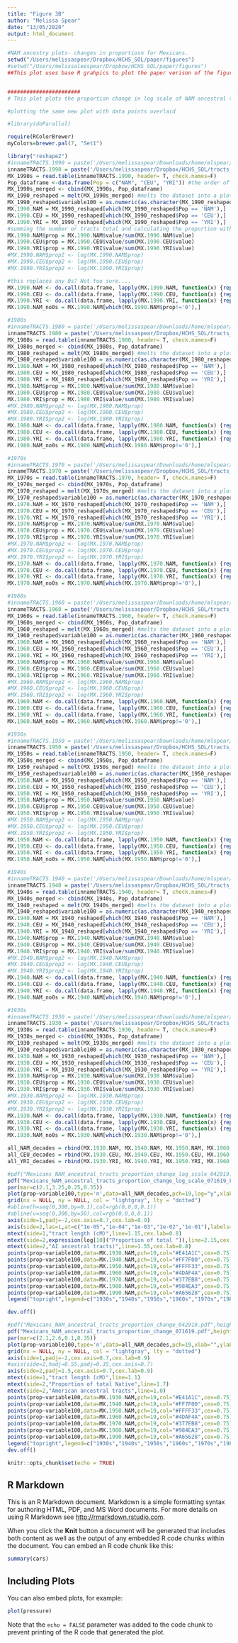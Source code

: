 ```yaml
---
title: "Figure 3B"
author: "Melissa Spear"
date: "13/05/2020"
output: html_document
---
```


```r
#NAM ancestry plots- changes in proportiosn for Mexicans.
setwd("/Users/melissaspear/Dropbox/HCHS_SOL/paper/figures")
#setwd("/Users/melissaleespear/Dropbox/HCHS_SOL/paper/figures")
##This plot uses base R grahpics to plot the paper verison of the figure


#######################
# This plot plots the proportion change in log scale of NAM ancestral tracts

#plotting the same new plot with data points overlaid

#library(doParallel)

require(RColorBrewer)
myColors=brewer.pal(7, "Set1")

library("reshape2")
#innameTRACTS.1990 = paste('/Users/melissaspear/Downloads/home/mlspear/HCHS_SOL/data/phased_data_030718/bed_files/Mexican/1990s/output/boot0.bins.data.txt', sep="")
innameTRACTS.1990 = paste('/Users/melissaspear/Dropbox/HCHS_SOL/tracts_proportions/1990s/boot0.bins.data.txt', sep="")
MX_1990s = read.table(innameTRACTS.1990, header= T, check.names=F)
Pop_dataframe <-data.frame(Pop = c("NAM", "CEU", "YRI")) #the order of these labels is based on the order they were put into tracts 
MX_1990s_merged <- cbind(MX_1990s, Pop_dataframe)
MX_1990_reshaped = melt(MX_1990s_merged) #melts the dataset into a plot able dataset
MX_1990_reshaped$variable100 = as.numeric(as.character(MX_1990_reshaped$variable)) *100 #scales the x axis variable in order to march tracts plots of cM. Right now just in M
MX.1990.NAM = MX_1990_reshaped[which(MX_1990_reshaped$Pop == 'NAM'),]
MX.1990.CEU = MX_1990_reshaped[which(MX_1990_reshaped$Pop == 'CEU'),]
MX.1990.YRI = MX_1990_reshaped[which(MX_1990_reshaped$Pop == 'YRI'),]
#summing the number or tracts total and calculating the proportion with propotion being out of TOTAL NUMBER OF TRACTS
MX.1990.NAM$prop = MX.1990.NAM$value/sum(MX.1990.NAM$value)
MX.1990.CEU$prop = MX.1990.CEU$value/sum(MX.1990.CEU$value)
MX.1990.YRI$prop = MX.1990.YRI$value/sum(MX.1990.YRI$value)
#MX.1990.NAM$prop2 <- log(MX.1990.NAM$prop)
#MX.1990.CEU$prop2 <- log(MX.1990.CEU$prop)
#MX.1990.YRI$prop2 <- log(MX.1990.YRI$prop)

#this replaces any 0s? Not too sure....
MX.1990.NAM <- do.call(data.frame, lapply(MX.1990.NAM, function(x) {replace(x, is.infinite(x) | is.na(x), 0)}))
MX.1990.CEU <- do.call(data.frame, lapply(MX.1990.CEU, function(x) {replace(x, is.infinite(x) | is.na(x), 0)}))
MX.1990.YRI <- do.call(data.frame, lapply(MX.1990.YRI, function(x) {replace(x, is.infinite(x) | is.na(x), 0)}))
MX.1990.NAM_no0s = MX.1990.NAM[which(MX.1990.NAM$prop!='0'),]

#1980s
#innameTRACTS.1980 = paste('/Users/melissaspear/Downloads/home/mlspear/HCHS_SOL/data/phased_data_030718/bed_files/Mexican/1980s/output/boot0.bins.data.txt', sep="")
innameTRACTS.1980 = paste('/Users/melissaspear/Dropbox/HCHS_SOL/tracts_proportions/1980s/boot0.bins.data.txt', sep="")
MX_1980s = read.table(innameTRACTS.1980, header= T, check.names=F)
MX_1980s_merged <- cbind(MX_1980s, Pop_dataframe)
MX_1980_reshaped = melt(MX_1980s_merged) #melts the dataset into a plot able dataset
MX_1980_reshaped$variable100 = as.numeric(as.character(MX_1980_reshaped$variable)) *100 #scales the x axis variable in order to march tracts plots of cM
MX.1980.NAM = MX_1980_reshaped[which(MX_1980_reshaped$Pop == 'NAM'),]
MX.1980.CEU = MX_1980_reshaped[which(MX_1980_reshaped$Pop == 'CEU'),]
MX.1980.YRI = MX_1980_reshaped[which(MX_1980_reshaped$Pop == 'YRI'),]
MX.1980.NAM$prop = MX.1980.NAM$value/sum(MX.1980.NAM$value)
MX.1980.CEU$prop = MX.1980.CEU$value/sum(MX.1980.CEU$value)
MX.1980.YRI$prop = MX.1980.YRI$value/sum(MX.1980.YRI$value)
#MX.1980.NAM$prop2 <- log(MX.1980.NAM$prop)
#MX.1980.CEU$prop2 <- log(MX.1980.CEU$prop)
#MX.1980.YRI$prop2 <- log(MX.1980.YRI$prop)
MX.1980.NAM <- do.call(data.frame, lapply(MX.1980.NAM, function(x) {replace(x, is.infinite(x) | is.na(x), 0)}))
MX.1980.CEU <- do.call(data.frame, lapply(MX.1980.CEU, function(x) {replace(x, is.infinite(x) | is.na(x), 0)}))
MX.1980.YRI <- do.call(data.frame, lapply(MX.1980.YRI, function(x) {replace(x, is.infinite(x) | is.na(x), 0)}))
MX.1980.NAM_no0s = MX.1980.NAM[which(MX.1980.NAM$prop!='0'),]

#1970s
#innameTRACTS.1970 = paste('/Users/melissaspear/Downloads/home/mlspear/HCHS_SOL/data/phased_data_030718/bed_files/Mexican/1970s/output/boot0.bins.data.txt', sep="")
innameTRACTS.1970 = paste('/Users/melissaspear/Dropbox/HCHS_SOL/tracts_proportions/1970s/boot0.bins.data.txt', sep="")
MX_1970s = read.table(innameTRACTS.1970, header= T, check.names=F)
MX_1970s_merged <- cbind(MX_1970s, Pop_dataframe)
MX_1970_reshaped = melt(MX_1970s_merged) #melts the dataset into a plot able dataset
MX_1970_reshaped$variable100 = as.numeric(as.character(MX_1970_reshaped$variable)) *100 #scales the x axis variable in order to march tracts plots of cM
MX.1970.NAM = MX_1970_reshaped[which(MX_1970_reshaped$Pop == 'NAM'),]
MX.1970.CEU = MX_1970_reshaped[which(MX_1970_reshaped$Pop == 'CEU'),]
MX.1970.YRI = MX_1970_reshaped[which(MX_1970_reshaped$Pop == 'YRI'),]
MX.1970.NAM$prop = MX.1970.NAM$value/sum(MX.1970.NAM$value)
MX.1970.CEU$prop = MX.1970.CEU$value/sum(MX.1970.CEU$value)
MX.1970.YRI$prop = MX.1970.YRI$value/sum(MX.1970.YRI$value)
#MX.1970.NAM$prop2 <- log(MX.1970.NAM$prop)
#MX.1970.CEU$prop2 <- log(MX.1970.CEU$prop)
#MX.1970.YRI$prop2 <- log(MX.1970.YRI$prop)
MX.1970.NAM <- do.call(data.frame, lapply(MX.1970.NAM, function(x) {replace(x, is.infinite(x) | is.na(x), 0)}))
MX.1970.CEU <- do.call(data.frame, lapply(MX.1970.CEU, function(x) {replace(x, is.infinite(x) | is.na(x), 0)}))
MX.1970.YRI <- do.call(data.frame, lapply(MX.1970.YRI, function(x) {replace(x, is.infinite(x) | is.na(x), 0)}))
MX.1970.NAM_no0s = MX.1970.NAM[which(MX.1970.NAM$prop!='0'),]

#1960s
#innameTRACTS.1960 = paste('/Users/melissaspear/Downloads/home/mlspear/HCHS_SOL/data/phased_data_030718/bed_files/Mexican/1960s/output/boot0.bins.data.txt', sep="")
innameTRACTS.1960 = paste('/Users/melissaspear/Dropbox/HCHS_SOL/tracts_proportions/1960s/boot0.bins.data.txt', sep="")
MX_1960s = read.table(innameTRACTS.1960, header= T, check.names=F)
MX_1960s_merged <- cbind(MX_1960s, Pop_dataframe)
MX_1960_reshaped = melt(MX_1960s_merged) #melts the dataset into a plot able dataset
MX_1960_reshaped$variable100 = as.numeric(as.character(MX_1960_reshaped$variable)) *100 #scales the x axis variable in order to march tracts plots of cM
MX.1960.NAM = MX_1960_reshaped[which(MX_1960_reshaped$Pop == 'NAM'),]
MX.1960.CEU = MX_1960_reshaped[which(MX_1960_reshaped$Pop == 'CEU'),]
MX.1960.YRI = MX_1960_reshaped[which(MX_1960_reshaped$Pop == 'YRI'),]
MX.1960.NAM$prop = MX.1960.NAM$value/sum(MX.1960.NAM$value)
MX.1960.CEU$prop = MX.1960.CEU$value/sum(MX.1960.CEU$value)
MX.1960.YRI$prop = MX.1960.YRI$value/sum(MX.1960.YRI$value)
#MX.1960.NAM$prop2 <- log(MX.1960.NAM$prop)
#MX.1960.CEU$prop2 <- log(MX.1960.CEU$prop)
#MX.1960.YRI$prop2 <- log(MX.1960.YRI$prop)
MX.1960.NAM <- do.call(data.frame, lapply(MX.1960.NAM, function(x) {replace(x, is.infinite(x) | is.na(x), 0)}))
MX.1960.CEU <- do.call(data.frame, lapply(MX.1960.CEU, function(x) {replace(x, is.infinite(x) | is.na(x), 0)}))
MX.1960.YRI <- do.call(data.frame, lapply(MX.1960.YRI, function(x) {replace(x, is.infinite(x) | is.na(x), 0)}))
MX.1960.NAM_no0s = MX.1960.NAM[which(MX.1960.NAM$prop!='0'),]

#1950s
#innameTRACTS.1950 = paste('/Users/melissaspear/Downloads/home/mlspear/HCHS_SOL/data/phased_data_030718/bed_files/Mexican/1950s/output/boot0.bins.data.txt', sep="")
innameTRACTS.1950 = paste('/Users/melissaspear/Dropbox/HCHS_SOL/tracts_proportions/1950s/boot0.bins.data.txt', sep="")
MX_1950s = read.table(innameTRACTS.1950, header= T, check.names=F)
MX_1950s_merged <- cbind(MX_1950s, Pop_dataframe)
MX_1950_reshaped = melt(MX_1950s_merged) #melts the dataset into a plot able dataset
MX_1950_reshaped$variable100 = as.numeric(as.character(MX_1950_reshaped$variable)) *100 #scales the x axis variable in order to march tracts plots of cM
MX.1950.NAM = MX_1950_reshaped[which(MX_1950_reshaped$Pop == 'NAM'),]
MX.1950.CEU = MX_1950_reshaped[which(MX_1950_reshaped$Pop == 'CEU'),]
MX.1950.YRI = MX_1950_reshaped[which(MX_1950_reshaped$Pop == 'YRI'),]
MX.1950.NAM$prop = MX.1950.NAM$value/sum(MX.1950.NAM$value)
MX.1950.CEU$prop = MX.1950.CEU$value/sum(MX.1950.CEU$value)
MX.1950.YRI$prop = MX.1950.YRI$value/sum(MX.1950.YRI$value)
#MX.1950.NAM$prop2 <- log(MX.1950.NAM$prop)
#MX.1950.CEU$prop2 <- log(MX.1950.CEU$prop)
#MX.1950.YRI$prop2 <- log(MX.1950.YRI$prop)
MX.1950.NAM <- do.call(data.frame, lapply(MX.1950.NAM, function(x) {replace(x, is.infinite(x) | is.na(x), 0)}))
MX.1950.CEU <- do.call(data.frame, lapply(MX.1950.CEU, function(x) {replace(x, is.infinite(x) | is.na(x), 0)}))
MX.1950.YRI <- do.call(data.frame, lapply(MX.1950.YRI, function(x) {replace(x, is.infinite(x) | is.na(x), 0)}))
MX.1950.NAM_no0s = MX.1950.NAM[which(MX.1950.NAM$prop!='0'),]

#1940s
#innameTRACTS.1940 = paste('/Users/melissaspear/Downloads/home/mlspear/HCHS_SOL/data/phased_data_030718/bed_files/Mexican/1940s/output/boot0.bins.data.txt', sep="")
innameTRACTS.1940 = paste('/Users/melissaspear/Dropbox/HCHS_SOL/tracts_proportions/1940s/boot0.bins.data.txt', sep="")
MX_1940s = read.table(innameTRACTS.1940, header= T, check.names=F)
MX_1940s_merged <- cbind(MX_1940s, Pop_dataframe)
MX_1940_reshaped = melt(MX_1940s_merged) #melts the dataset into a plot able dataset
MX_1940_reshaped$variable100 = as.numeric(as.character(MX_1940_reshaped$variable)) *100 #scales the x axis variable in order to march tracts plots of cM
MX.1940.NAM = MX_1940_reshaped[which(MX_1940_reshaped$Pop == 'NAM'),]
MX.1940.CEU = MX_1940_reshaped[which(MX_1940_reshaped$Pop == 'CEU'),]
MX.1940.YRI = MX_1940_reshaped[which(MX_1940_reshaped$Pop == 'YRI'),]
MX.1940.NAM$prop = MX.1940.NAM$value/sum(MX.1940.NAM$value)
MX.1940.CEU$prop = MX.1940.CEU$value/sum(MX.1940.CEU$value)
MX.1940.YRI$prop = MX.1940.YRI$value/sum(MX.1940.YRI$value)
#MX.1940.NAM$prop2 <- log(MX.1940.NAM$prop)
#MX.1940.CEU$prop2 <- log(MX.1940.CEU$prop)
#MX.1940.YRI$prop2 <- log(MX.1940.YRI$prop)
MX.1940.NAM <- do.call(data.frame, lapply(MX.1940.NAM, function(x) {replace(x, is.infinite(x) | is.na(x), 0)}))
MX.1940.CEU <- do.call(data.frame, lapply(MX.1940.CEU, function(x) {replace(x, is.infinite(x) | is.na(x), 0)}))
MX.1940.YRI <- do.call(data.frame, lapply(MX.1940.YRI, function(x) {replace(x, is.infinite(x) | is.na(x), 0)}))
MX.1940.NAM_no0s = MX.1940.NAM[which(MX.1940.NAM$prop!='0'),]

#1930s
#innameTRACTS.1930 = paste('/Users/melissaspear/Downloads/home/mlspear/HCHS_SOL/data/phased_data_030718/bed_files/Mexican/1930s/output/boot0.bins.data.txt', sep="")
innameTRACTS.1930 = paste('/Users/melissaspear/Dropbox/HCHS_SOL/tracts_proportions/1930s/boot0.bins.data.txt', sep="")
MX_1930s = read.table(innameTRACTS.1930, header= T, check.names=F)
MX_1930s_merged <- cbind(MX_1930s, Pop_dataframe)
MX_1930_reshaped = melt(MX_1930s_merged) #melts the dataset into a plot able dataset
MX_1930_reshaped$variable100 = as.numeric(as.character(MX_1930_reshaped$variable)) *100 #scales the x axis variable in order to march tracts plots of cM
MX.1930.NAM = MX_1930_reshaped[which(MX_1930_reshaped$Pop == 'NAM'),]
MX.1930.CEU = MX_1930_reshaped[which(MX_1930_reshaped$Pop == 'CEU'),]
MX.1930.YRI = MX_1930_reshaped[which(MX_1930_reshaped$Pop == 'YRI'),]
MX.1930.NAM$prop = MX.1930.NAM$value/sum(MX.1930.NAM$value)
MX.1930.CEU$prop = MX.1930.CEU$value/sum(MX.1930.CEU$value)
MX.1930.YRI$prop = MX.1930.YRI$value/sum(MX.1930.YRI$value)
#MX.1930.NAM$prop2 <- log(MX.1930.NAM$prop)
#MX.1930.CEU$prop2 <- log(MX.1930.CEU$prop)
#MX.1930.YRI$prop2 <- log(MX.1930.YRI$prop)
MX.1930.NAM <- do.call(data.frame, lapply(MX.1930.NAM, function(x) {replace(x, is.infinite(x) | is.na(x), 0)}))
MX.1930.CEU <- do.call(data.frame, lapply(MX.1930.CEU, function(x) {replace(x, is.infinite(x) | is.na(x), 0)}))
MX.1930.YRI <- do.call(data.frame, lapply(MX.1930.YRI, function(x) {replace(x, is.infinite(x) | is.na(x), 0)}))
MX.1930.NAM_no0s = MX.1930.NAM[which(MX.1930.NAM$prop!='0'),]

all_NAM_decades = rbind(MX.1930.NAM, MX.1940.NAM, MX.1950.NAM, MX.1960.NAM, MX.1970.NAM, MX.1980.NAM, MX.1990.NAM)
all_CEU_decades = rbind(MX.1930.CEU, MX.1940.CEU, MX.1950.CEU, MX.1960.CEU, MX.1970.CEU, MX.1980.CEU, MX.1990.CEU)
all_YRI_decades = rbind(MX.1930.YRI, MX.1940.YRI, MX.1950.YRI, MX.1960.YRI, MX.1970.YRI, MX.1980.YRI, MX.1990.YRI)

#pdf("Mexicans_NAM_ancestral_tracts_proportion_change_log_scale_042919.pdf",height=2.25,width=2.375,pointsize=10)
pdf("Mexicans_NAM_ancestral_tracts_proportion_change_log_scale_071619_Figure_2B.pdf",height=2.25,width=2.375,pointsize=10)
par(mar=c(2.1,3.25,0.25,0.35))
plot(prop~variable100,type='n',data=all_NAM_decades,pch=19,log="y",xlab="",ylab="",xaxt='n',yaxt='n')
grid(nx = NULL, ny = NULL, col = "lightgray", lty = "dotted")
#abline(h=seq(0,300,by=0.1),col=rgb(0,0,0,0.1))
#abline(v=seq(0,300,by=50),col=rgb(0,0,0,0.1))
axis(side=1,padj=-2,cex.axis=0.7,cex.lab=0.9)
axis(side=2,las=1,at=c("1e-05","1e-04","1e-03","1e-02","1e-01"),labels=c(expression(paste("10"^"-5")),expression(paste("10"^"-4")),expression(paste("10"^"-3")),expression(paste("10"^"-2")),expression(paste("10"^"-1"))),hadj=0.55,padj=0.25,cex.axis=0.7,cex.lab=0.9)
mtext(side=1,"tract length (cM)",line=1.15,cex.lab=0.8)
mtext(side=2,expression(log[10]("Proportion of total ")),line=2.15,cex.lab=0.8)
mtext(side=2,"AI ancestral tracts)",line=1.55,cex.lab=0.8)
points(prop~variable100,data=MX.1930.NAM,pch=19,col="#E41A1C",cex=0.75)
points(prop~variable100,data=MX.1940.NAM,pch=19,col="#FF7F00",cex=0.75)
points(prop~variable100,data=MX.1950.NAM,pch=19,col="#FFFF33",cex=0.75)
points(prop~variable100,data=MX.1960.NAM,pch=19,col="#4DAF4A",cex=0.75)
points(prop~variable100,data=MX.1970.NAM,pch=19,col="#377EB8",cex=0.75)
points(prop~variable100,data=MX.1980.NAM,pch=19,col="#984EA3",cex=0.75)
points(prop~variable100,data=MX.1990.NAM,pch=19,col="#A65628",cex=0.75)
legend("topright",legend=c("1930s","1940s","1950s","1960s","1970s","1980s","1990s"),col=c("#E41A1C","#FF7F00","#FFFF33","#4DAF4A","#377EB8","#984EA3","#A65628"),pch=19,cex =0.75,bg="white")

dev.off()

#pdf("Mexicans_NAM_ancestral_tracts_proportion_change_042919.pdf",height=2.25,width=2.375,pointsize=10)
pdf("Mexicans_NAM_ancestral_tracts_proportion_change_071619.pdf",height=2.25,width=2.375,pointsize=10)
par(mar=c(2.1,2.6,0.1,0.35))
plot(prop~variable100,type='n',data=all_NAM_decades,pch=19,xlab="",ylab="",xaxt='n',yaxt='n')
grid(nx = NULL, ny = NULL, col = "lightgray", lty = "dotted")
axis(side=1,padj=-2,cex.axis=0.7,cex.lab=0.9)
#axis(side=2,hadj=0.55,padj=0.35,cex.axis=0.7)
axis(side=2,padj=1.5,cex.axis=0.7,cex.lab=0.9)
mtext(side=1,"tract length (cM)",line=1.1)
mtext(side=2,"Proportion of total Native",line=1.7)
mtext(side=2,"American ancestral tracts",line=1.0)
points(prop~variable100,data=MX.1930.NAM,pch=19,col="#E41A1C",cex=0.75)
points(prop~variable100,data=MX.1940.NAM,pch=19,col="#FF7F00",cex=0.75)
points(prop~variable100,data=MX.1950.NAM,pch=19,col="#FFFF33",cex=0.75)
points(prop~variable100,data=MX.1960.NAM,pch=19,col="#4DAF4A",cex=0.75)
points(prop~variable100,data=MX.1970.NAM,pch=19,col="#377EB8",cex=0.75)
points(prop~variable100,data=MX.1980.NAM,pch=19,col="#984EA3",cex=0.75)
points(prop~variable100,data=MX.1990.NAM,pch=19,col="#A65628",cex=0.75)
legend("topright",legend=c("1930s","1940s","1950s","1960s","1970s","1980s","1990s"),col=c("#E41A1C","#FF7F00","#FFFF33","#4DAF4A","#377EB8","#984EA3","#A65628"),pch=19,cex =0.75,bg="white")
dev.off()


```


```r
knitr::opts_chunk$set(echo = TRUE)
```

## R Markdown

This is an R Markdown document. Markdown is a simple formatting syntax for authoring HTML, PDF, and MS Word documents. For more details on using R Markdown see <http://rmarkdown.rstudio.com>.

When you click the **Knit** button a document will be generated that includes both content as well as the output of any embedded R code chunks within the document. You can embed an R code chunk like this:

```r
summary(cars)
```

## Including Plots

You can also embed plots, for example:

```r
plot(pressure)
```

Note that the `echo = FALSE` parameter was added to the code chunk to prevent printing of the R code that generated the plot.
